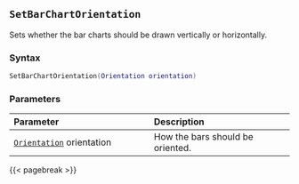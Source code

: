 ## `SetBarChartOrientation`

Sets whether the bar charts should be drawn vertically or horizontally.

### Syntax {-}

``` .lua
SetBarChartOrientation(Orientation orientation)
```


### Parameters {-}

**Parameter** | **Description**
| :-- | :-- |
|[`Orientation`](#orientation) orientation | How the bars should be oriented. |


{{< pagebreak >}}
